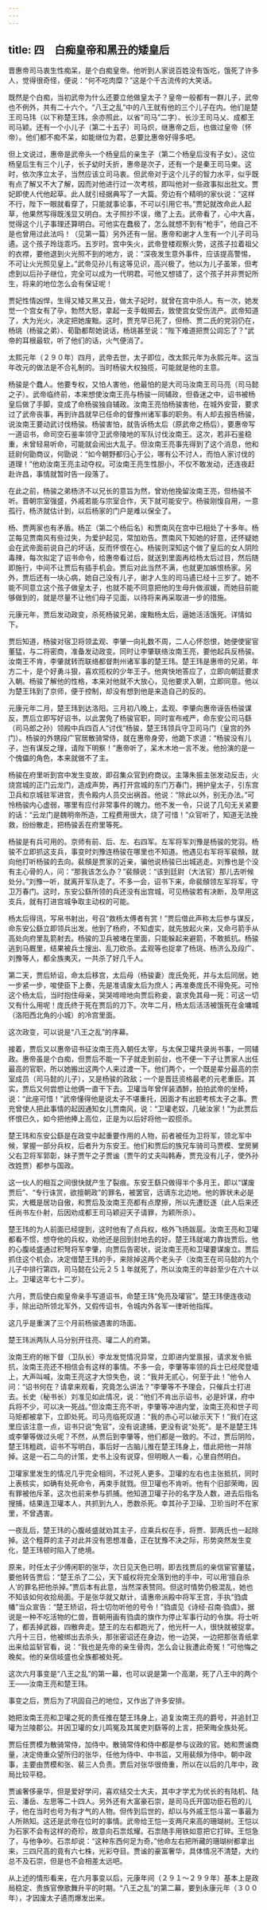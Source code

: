 ```yaml
---
---
---
```

title: 四　白痴皇帝和黑丑的矮皇后
---



晋惠帝司马衷生性痴呆，是个白痴皇帝。他听到人家说百姓没有饭吃，饿死了许多人，觉得很奇怪，便说：“何不吃肉糜？”这是个千古流传的大笑话。

既然是个白痴，当初武帝为什么还要立他做皇太子？皇帝一般都有一群儿子，武帝也不例外，共有二十六个。“八王之乱”中的八王就有他的三个儿子在内。他们是楚王司马玮（以下称楚王玮，余亦照此，以省“司马”二字）、长沙王司马乂、成都王司马颖。还有一个小儿子（第二十五子）司马炽，继惠帝之后，也做过皇帝（怀帝）。他们都不痴不呆，如能继位为君，总要比惠帝好得多吧。

但上文说过，惠帝是武帝头一个杨皇后的亲生子（第二个杨皇后没有子女）。这位杨皇后生有三个儿子，长子幼时夭折，惠帝是次子，还有一个是秦王司马柬。这时，依次序立太子，当然应该立司马衷。但武帝对于这个儿子的智力水平，似乎既有点了解又不大了解，因而对他进行过一次考核，即叫他对一些政事拟出批文。贾妃即使人代他起草。此人就引经据典写了一大篇。旁边有个精明的家伙说：“这样不行，陛下一眼就看穿了，只能就事论事，不可以引用它书。”贾妃就改命此人起草，他果然写得既浅显又明白。太子照抄不误，缴了上去。武帝看了，心中大喜，觉得这个儿子事理还算明白。可他实在蠢极了，怎么就想不到有“枪手”，他自己不是也曾用过此法吗！（见第一篇）另外还有一层。惠帝和谢才人生有一个儿子司马遹。这个孩子玲珑乖巧。五岁时。宫中失火，武帝登楼观察火势，这孩子拉着祖父的衣襟，要他退到火光照不到的地方，说：“深夜发生意外事件，应该提高警惕，不可让火光照见皇上。”武帝见孙儿有这等见识，高兴极了。他以为儿子虽笨，但考虑到以后孙子继位，完全可以成为一代明君。可他又想错了，这个孩子并非贾妃所生，将来的地位怎么会有保证呢！

贾妃性情凶悍，生得又矮又黑又丑，做太子妃时，就曾在宫中杀人。有一次，她发觉一个宫女有了孕，勃然大怒，拿起一支手戟掷去，致使宫女受伤流产。武帝知道了，大为光火，决定把她废黜。这时，贾充早已死了，但杨、贾二氏的党羽仍在，杨珧（杨骏之弟）、荀勖都帮她说话，杨珧甚至说：“陛下难道把贾公闾忘了？”武帝的耳根最软，听了他们的话，火气便消了。

太熙元年（２９０年）四月，武帝去世，太子即位，改太熙元年为永熙元年。这当年改元的做法是不合礼制的。当时杨骏大权独揽，可能就是他的主意。

杨骏是个蠢人。他要专权，又怕人害他，他最怕的是大司马汝南王司马亮（司马懿之子）。武帝临终前，本来想使汝南王亮与杨骏一同辅政，但昏迷之中，诏书被杨皇后做了手脚，变成了命杨骏独自辅政。汝南王亮怕杨骏害他，在城外安营，要求过了武帝丧事，再到许昌就早已任命的督豫州诸军事的职务。有人却去报告杨骏，说汝南王要动武讨伐杨骏。杨骏害怕，就告诉杨太后（原武帝之杨后），要惠帝写一道诏书，命司空石鉴率领守卫武帝陵地的军队讨伐汝南王。这次，若非石鉴稳重，未曾轻易听命，可能就会闹出大乱子。但汝南王亮事先得到了这个消息，他和廷尉何勖商议，何勖说：“如今朝野都归心于公，哪有公不讨人，而怕人家讨伐的道理！”他劝汝南王亮主动夺权。可汝南王亮生性胆小，不仅不敢发动，还连夜赶赴许昌，事情就暂时告一段落了。

在此之前，杨骏之弟杨济不以兄长的意旨为然，曾劝他挽留汝南王亮，但杨骏不听。晋朝宗室强盛，外戚若能与宗室合作，天下就可能安宁。杨骏刚愎自用，一意孤行，杨济就估计到，以后杨家的门户是难以保全了。

杨、贾两家也有矛盾。杨芷（第二个杨后名）和贾南风在宫中已相处了十多年。杨芷每见贾南风有些过失，为爱护起见，常加劝告。贾南风下知她的好意，还怀疑她会在武帝面前说自己的坏话，反而怀恨在心。杨骏则深知这个做了皇后的女人阴险毒辣，每次拟定了诏书命令，给惠帝看过后，就送到里面再给杨太后过目，然后随即施行，中间不让贾后有插手机会。贾后对此当然不满，也就更加嫉恨杨家。另外，贾后还有一块心病，她自己没有儿子，谢才人生的司马遹已经十三岁了。她不能不同意立这个孩子做皇太子，也就不能不同意把他的生母升做淑媛，而她目前能够做到的，就是尽量不让他们母子见面，以待将来再采取进一步的措施。

元康元年，贾后发动政变，杀死杨骏兄弟，废黜杨太后，逼她活活饿死。详情如下。

贾后知道，杨骏对宿卫将领孟观、李肇一向礼数不周，二人心怀怨恨，她便使宦官董猛，与二将密商，准备发动政变。同时让李肇联络汝南王亮，要他起兵反杨骏。汝南王不肯，李肇就转而联络都督荆州诸军事的楚王玮。楚王玮是惠帝的兄弟，年方二十，是个好勇斗狠，喜欢揽权的少年王子。他爽快地答应了，立即向朝廷要求入朝。杨骏了解他的性格，本来对他就不大放心，见他要求入朝，立即同意。他以为楚王玮到了京师，便于控制，却没有想到他是来造自己的反的。

元康元年二月，楚王玮到达洛阳。三月初八晚上，孟观、李肇向惠帝诬告杨骏谋反，贾后立即写好诏书，以此罢免了杨骏官职，同时宣布戒严，命东安公司马繇（司马郎之孙）领殿中兵四百人“讨伐”杨骏，楚王玮领兵守卫司马门（皇宫的外门）。杨骏的外甥段广官居散骑常侍，就在惠帝身旁，他跪下求道：“杨骏没有儿子，岂有谋反之理，请陛下明察！”惠帝听了，呆木木地一言不发。他扮演的是一个傀儡的角色，本来就做不了主。

杨骏在府里听到宫中发生变故，即召集众官到府商议。主簿朱振主张发动反击，火烧宫城的正门云龙门，造成声势，再打开宫城的东门万春门，拥护皇太子，引东宫卫兵和京城驻军进宫，责令殿内人员交出祸首。他说：“除此以外，别无办法。”可怜杨骏内心虚弱，哪里有应付非常事件的魄力。他不发一令，只说了几句无关紧要的话：“云龙门是魏明帝所造，工程费用很大，烧了可惜！”众官听了，知道无法挽救，纷纷散走，把杨骏丢在府里等死。

杨骏是有兵可用的。京师有前、后、左、右四军。左军将军刘豫是杨骏的党羽。杨骏不立即抓这支兵，事变时刘豫连杨骏在哪里也不知道。他遇见右军将军裴頠，就向他打听杨骏的去向。裴頠是贾家的近亲，骗他说杨骏已出城逃走。刘豫也是个没有主心骨的人，问：“那我该怎么办？”裴頠说：“该到廷尉（大法官）那儿去听候处分。”刘豫一听，就离开军队走了。不多一会，诏书下来，命裴頠领左军将军，守卫万春门。这时，东安公繇所领的兵还没有出宫城，可见杨骏若有决断，及早用这支兵，就有打进宫城争取主动权的可能。

杨太后得讯，写帛书射出，号召“救杨太傅者有赏！”贾后借此声称太后参与谋反，命东安公繇立即领兵出发。他到了杨府，不知虚实，就先放起火来，又命弓箭手从高处向府里乱箭射去。杨骏的卫兵被堵在里面，只能躲起来避箭，不敢抵抗。杨骏逃到马厩里，结果被兵士搜出、乱刀砍杀。孟观等也捉拿了杨珧、杨济么及段广、刘豫等人，都全族夷灭，一共杀了好几千人。

第二天，贾后矫诏，命太后移宫，太后母（杨骏妻）庞氏免死，并与太后同居。她一步紧一步，唆使臣下上奏，先是准请废太后为庶人；再准奏庞氏不得免死。可怜这个杨太后，当时抱住母亲，哭哭啼啼地向贾后称妾，哀求免其母一死：可这一切又有什么用呢！庞氏终于死在贾后的刀下。次年二月，杨太后活活被饿死在金墉城（洛阳西北角的小城）的冷宫里面。

这次政变，可以说是“八王之乱”的序幕。

接着，贾后又以惠帝诏书征汝南王亮入朝任太宰，与太保卫瓘共录尚书事，一同辅政。惠帝虽是个白痴，但贾后不能一下子就走到前台，也不便一下子让贾家人出任最高的官职，所以她搬出这两个人来过渡一下。他们两个，一个既是辈分最高的宗室成员（司马懿的儿子），又是杨骏的政敌；一个是晋廷资格最老的元老重臣。其实，贾后又何尝想让他俩一直干下去。卫瓘当年曾佯装酒醉，拍拍武帝的坐椅，说：“此座可惜！”武帝懂得他是说太子不堪重托，因面才有出题考核太子之事。贾充曾使人把此事情的起因通知女儿贾南风，说：“卫瓘老奴，几破汝家！”为此贾后怀恨已久，如今把他捧上高位，正是为以后好将他一跤掼杀。

楚王玮和东安公繇是在政变中起重要作用的人物，前者被任为卫将军，领北军中候，掌握一部分兵权，后者升为东安王。他们和贾后的族兄车骑司马贾模、堂房舅父右卫将军郭彰，妹子贾午之子贾谧（贾午的丈夫叫韩寿，贾充没有儿子，使外孙改姓贾）都参与国政。

这一伙人的相互之间很快就产生了裂痕。东安王繇只做得半个多月王，即以“谋废贾后”、“专行诛赏，欲擅朝政”的罪名，被罢官，远谪东北边地。他的罪状未必是实，大概是居功自傲，和贾后及汝南王亮都有点摩擦，所以先遭贬逐（此人后来还任尚书左仆射，后因劝成都王司马颖迎天子请罪，为颖所杀）。

楚王玮的为人前面已经提到，这时他有了点兵权，格外飞扬跋扈。汝南王亮和卫瓘都看不惯，想夺他的兵权，劝他还是回到封地去的好。楚王玮就竭力靠拢贾后。他的心腹岐盛通过积弩将军李肇，向贾后告密状，说汝南王亮和卫瓘要谋废立。贾后抓住这个机会，决定借楚王玮的手，来除掉这两个老头子（汝南王在司马懿的九个儿子中排行第四，司马懿在公元２５１年就死了，所以汝南王的年龄至少在六十以上。卫瓘这年七十二岁）。

六月，贾后使白痴皇帝亲手写道诏书，命楚王玮“免亮及瓘官”。楚王玮便连夜动手，除出动所领北军外，又假传诏书，令城内外各军一律听他指挥。

这几乎是重演了三个月前杨骏遇害的场面。

楚王玮派两队人马分别开往亮、瓘二人的府第。

汝南王府的帐下督（卫队长）李龙发觉情况异常，立即进内堂禀报，请求发令抵抗，汝南王亮还不相信会有这样的事情。不多一会，李肇等率领的兵士已经爬登墙上，大声叫喊，汝南王亮这才大惊失色，说：“我并无贰心，何至于此！”他令人问：“诏书何在？请拿来观看，究竟怎么讲法？”李肇等不予理会，只催兵士打进去。长史（秘书长）刘准见如此情况，说：“他们不肯出示诏书，必是奸谋，府中兵将不少，可以决一死战。”但汝南王亮不听，李肇等冲进内堂，汝南王亮和世子司马矩都被拿下，立即处死。司马亮临死叹道：“我的赤心可以破示天下！”我们在这里应该注意一点，诏书只说“免官”，没有说逮捕，更没有说“处死”。是不是楚王玮或李肇等做过头呢？不然，从贾后到李肇等，他们都是一致的。不过，贾后阴险，楚王玮粗疏，诏书不写明白，事后好一古脑儿推在楚王玮身上，借此把他一并除掉。这是一石二鸟的计策，史书上没有说穿，但明眼人一看，心里自然明白。

卫瓘家里发生的情况几乎完全相同，不过死人更多。卫瓘的左右也主张抵抗，同时上表核实，如确有处死命令，再束手就戮。但卫瓘也不肯听。他有个旧部荣晦，因有罪被他斥革，这次也前来参与抓捕。他知道卫瓘子孙的名字及人数，进去后指名搜捕，结果连卫瓘本人，共抓到九人，悉数杀死。幸其孙子卫璪、卫玠当时不在家里，不曾遇害。

一夜乱后，楚王玮的心腹岐盛就劝其主子，应乘兵权在手，将贾、郭两氏也一起除掉。这个粗莽的主子对此并没有思想准备，正在犹豫不决之际，形势突然发生变化，楚王玮顿时陷入了绝境。

原来，时任太子少傅闲职的张华，次日见天色已明，即去找贾后的亲信宦官董猛，要他转告贾后：“楚王杀了二公，天下威权将完全落到他的手中，可以用‘擅自杀人’的罪名把他杀掉。”贾后本有此意，当然深表赞同。但这时情势仍极混乱，她也不知该如何收拾局面。于是张华就又献计，请惠帝派殿中将军王宫，手执“驺虞幡”当众宣告：“楚王矫诏，将士切勿听他的号令！”驺虞见《诗经·召南·驺虞》，据说是一种不吃活物的仁兽，晋朝用画有驺虞的旗作为停止军事行动的令旗。将士听了，都丢掉武器，四散奔走。楚王的左右都跑光了，他光杆一人，很快就被捉拿。六月十三日，他被绑出去杀头，那张密诏还在身边，他一边哭，一边把那张青纸拿出来给监斩官看，说：“我也是先帝的亲生骨肉，怎么会让我遭此奇冤！”可他悔之晚矣。他的亲信岐盛也全族都被处死。

这次六月事变是“八王之乱”的第一幕，也可以说是第一个高潮，死了八王中的两个王——汝南王亮和楚王玮。

事变之后，贾后为了巩固自己的地位，又作出了许多安排。

她把汝南王亮和卫瓘之死的责任推在楚王玮身上，追复汝南王亮的爵号，并追封卫瓘为兰陵郡公。并因卫瓘的女儿鸣冤及其属吏刘繇等的上言，把荣晦全族处死。

贾后任贾模为散骑常侍，加侍中。散骑常侍和侍中都是参与议政的官。她和贾谧商量，决定倚重众望所归的张华，任他为侍中、中书监，又用裴頠为侍中。朝中政事，主要由贾模和张、裴三人负责。贾后对张华很倚重，所以在以后的几年中，政局比较平稳。

贾谧奢侈豪华，但是爱好学问，喜欢结交士大夫，其中才学尤为优长的有陆机、陆云、潘岳、左思等二十四人。另外还有大富豪石崇，是司马氏开国功臣石苞的儿子，他在当时也号为有才气的人物。但传到后世的，却以与外戚王恺斗富一事最为人所熟知。这还是武帝在位时的事情。武帝给王恺一支两尺来高的珊瑚树。王恺以为石家不会有这样的奇珍，故意向石祟炫耀。石祟随手用铁如意把它打碎。王恺急了，与他争吵。石祟却说：“这种东西何足为奇。”他命左右把所藏的珊瑚树都拿出来，三四尺高的竟有六七株，光彩夺目。贾谧的豪富奢华，具体情况不清楚，大约总不及石崇，但是也不会相差太远吧。

从上述的情形看来，在六月事变以后，元康年间（２９１～２９９年）基本上是政局稳定、贵族官僚歌舞升平的时期。“八王之乱”的第二幕，要到永康元年（３００年），才因废太子遹而爆发出来。